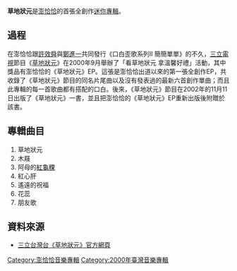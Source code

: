 {{Album infobox | <!-- See Wikipedia:WikiProject_Albums -->
|  Name        = 草地狀元
|  Type        = ep
|  Artist      = [[澎恰恰|澎恰恰]]
|  Cover       = 草地狀元CD.gif
|  Released    = 2000年9月
|  Recorded    = 
|  Genre       = [[民謠|民謠]]
|  Length      = 
|  Label       = [[三立電視|三立電視]]
|  Producer    = 
|  Last album  = [[口白歪歌系列2_簡簡單單|簡簡單單]]<br />(2000年)
|  This album  = 草地狀元<br />(2000年)
|  Next album  = [[台灣男人|台灣男人]]<br />(2004年)

}}

'''草地狀元'''是[[澎恰恰|澎恰恰]]的首張全創作[[迷你專輯|迷你專輯]]。

== 過程 ==
在澎恰恰跟[[許效舜|許效舜]]與[[鄭進一|鄭進一]]共同發行《口白歪歌系列Ⅱ 簡簡單單》的不久，[[三立電視|三立電視]]節目《[[草地狀元_(社教節目)|草地狀元]]》在2000年9月舉辦了「看草地狀元 拿溫馨好禮」活動，其中獎品有澎恰恰的《草地狀元》EP。這張是澎恰恰出道以來的第一張全創作EP，共收錄了《草地狀元》節目的同名片尾曲以及沒有發表過的最新六首創作單曲；而且此專輯的每一首歌曲都有搭配的口白。後來，《草地狀元》節目在2002年的11月11日出版了《草地狀元》一書，並且把澎恰恰的《草地狀元》EP重新出版後附贈於該書。

== 專輯曲目 ==
# 草地狀元
# 木屐
# 阿母的[[紅龜粿|紅龜粿]]
# 紅心肝
# 遙遠的祝福
# 花蕊
# 朋友歌

==資料來源==
*[http://blog.iset.com.tw/careermaster/ 三立台灣台《草地狀元》官方網頁] {{Wayback|url=http://blog.iset.com.tw/careermaster/ |date=20110104173109 }}

[[Category:澎恰恰音樂專輯|Category:澎恰恰音樂專輯]]
[[Category:2000年臺灣音樂專輯|Category:2000年臺灣音樂專輯]]